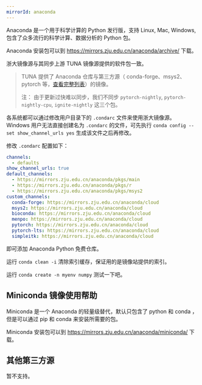 ```yaml
---
mirrorId: anaconda
---
```


Anaconda 是一个用于科学计算的 Python 发行版，支持 Linux, Mac, Windows, 包含了众多流行的科学计算、数据分析的 Python 包。

Anaconda 安装包可以到 https://mirrors.zju.edu.cn/anaconda/archive/ 下载。

浙大镜像源与其同步上游 TUNA 镜像源提供的软件包一致。

> TUNA 提供了 Anaconda 仓库与第三方源（ conda-forge、msys2、pytorch 等，[查看完整列表](https://mirrors.zju.edu.cn/anaconda/cloud/)）的镜像。
> 
> 注： 由于更新过快难以同步，我们不同步 `pytorch-nightly`, `pytorch-nightly-cpu`, `ignite-nightly` 这三个包。

各系统都可以通过修改用户目录下的 `.condarc` 文件来使用浙大镜像源。Windows 用户无法直接创建名为 `.condarc` 的文件，可先执行 `conda config --set show_channel_urls yes` 生成该文件之后再修改。

修改 `.condarc` 配置如下：

```yaml
channels:
  - defaults
show_channel_urls: true
default_channels:
  - https://mirrors.zju.edu.cn/anaconda/pkgs/main
  - https://mirrors.zju.edu.cn/anaconda/pkgs/r
  - https://mirrors.zju.edu.cn/anaconda/pkgs/msys2
custom_channels:
  conda-forge: https://mirrors.zju.edu.cn/anaconda/cloud
  msys2: https://mirrors.zju.edu.cn/anaconda/cloud
  bioconda: https://mirrors.zju.edu.cn/anaconda/cloud
  menpo: https://mirrors.zju.edu.cn/anaconda/cloud
  pytorch: https://mirrors.zju.edu.cn/anaconda/cloud
  pytorch-lts: https://mirrors.zju.edu.cn/anaconda/cloud
  simpleitk: https://mirrors.zju.edu.cn/anaconda/cloud
```

即可添加 Anaconda Python 免费仓库。

运行 `conda clean -i` 清除索引缓存，保证用的是镜像站提供的索引。

运行 `conda create -n myenv numpy` 测试一下吧。

## Miniconda 镜像使用帮助

Miniconda 是一个 Anaconda 的轻量级替代，默认只包含了 python 和 conda ，但是可以通过 pip 和 conda 来安装所需要的包。

Miniconda 安装包可以到 https://mirrors.zju.edu.cn/anaconda/miniconda/ 下载。

## 其他第三方源

暂不支持。

